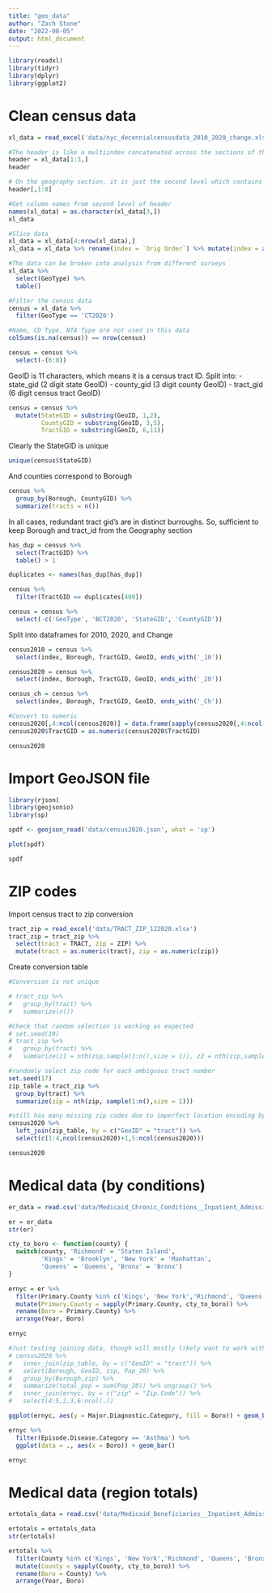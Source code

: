 ```yaml
---
title: "geo_data"
author: "Zach Stone"
date: "2022-08-05"
output: html_document
---
```


```r
library(readxl)
library(tidyr)
library(dplyr)
library(ggplot2)
```

# Clean census data
```r
xl_data = read_excel('data/nyc_decennialcensusdata_2010_2020_change.xlsx', sheet = "2010, 2020, and Change")
```


```r
#The header is like a multiindex concatenated across the sections of the table
header = xl_data[1:3,]
header
```

```r
# On the geography section, it is just the second level which contains column names
header[,1:8]
```

```r
#Get column names from second level of header
names(xl_data) = as.character(xl_data[3,])
xl_data

#Slice data
xl_data = xl_data[4:nrow(xl_data),]
xl_data = xl_data %>% rename(index = `Orig Order`) %>% mutate(index = as.numeric(index))
```

```r
#The data can be broken into analysis from different surveys
xl_data %>%
  select(GeoType) %>%
  table()
```

```r
#Filter the census data
census = xl_data %>%
  filter(GeoType == 'CT2020')

#Name, CD Type, NTA Type are not used in this data
colSums(is.na(census)) == nrow(census)

census = census %>%
  select(-(6:8))
```

GeoID is 11 characters, which means it is a census tract ID. Split into:
-     state_gid (2 digit state GeoID)
-     county_gid (3 digit county GeoID)
-     tract_gid (6 digit census tract GeoID)

```r
census = census %>%
  mutate(StateGID = substring(GeoID, 1,2),
         CountyGID = substring(GeoID, 3,5),
         TractGID = substring(GeoID, 6,11))
```

Clearly the StateGID is unique

```r
unique(census$StateGID)
```

And counties correspond to Borough

```r
census %>%
  group_by(Borough, CountyGID) %>%
  summarize(tracts = n())
```

In all cases, redundant tract gid's are in distinct burroughs. 
So, sufficient to keep  Borough and tract_id from the Geography section

```r
has_dup = census %>%
  select(TractGID) %>%
  table() > 1

duplicates <- names(has_dup[has_dup])

census %>%
  filter(TractGID == duplicates[400])
```
```r
census = census %>%
  select(-c('GeoType', 'BCT2020', 'StateGID', 'CountyGID'))
```

Split into dataframes for 2010, 2020, and Change
```r
census2010 = census %>%
  select(index, Borough, TractGID, GeoID, ends_with('_10'))

census2020 = census %>%
  select(index, Borough, TractGID, GeoID, ends_with('_20'))

census_ch = census %>%
  select(index, Borough, TractGID, GeoID, ends_with('_Ch'))
```


```r
#Convert to numeric
census2020[,4:ncol(census2020)] = data.frame(sapply(census2020[,4:ncol(census2020)], as.numeric))
census2020$TractGID = as.numeric(census2020$TractGID)
```

```r
census2020
```

# Import GeoJSON file

```r
library(rjson)
library(geojsonio)
library(sp)
```


```r
spdf <- geojson_read('data/census2020.json', what = 'sp')
```

```r
plot(spdf)
```
```r
spdf
```

# ZIP codes

Import census tract to zip conversion

```r
tract_zip = read_excel('data/TRACT_ZIP_122020.xlsx')
tract_zip = tract_zip %>%
  select(tract = TRACT, zip = ZIP) %>%
  mutate(tract = as.numeric(tract), zip = as.numeric(zip))
```

Create conversion table

```r
#Conversion is not unique

# tract_zip %>%
#   group_by(tract) %>%
#   summarize(n())
```


```r
#Check that random selection is working as expected
# set.seed(19)
# tract_zip %>%
#   group_by(tract) %>%
#   summarize(z1 = nth(zip,sample(1:n(),size = 1)), z2 = nth(zip,sample(1:n(),size = 1)), n()) 
```

```r
#randomly select zip code for each ambiguous tract number
set.seed(17)
zip_table = tract_zip %>%
  group_by(tract) %>%
  summarize(zip = nth(zip, sample(1:n(),size = 1)))
```



```r
#still has many missing zip codes due to imperfect location encoding by zip code
census2020 %>%
  left_join(zip_table, by = c("GeoID" = "tract")) %>%
  select(c(1:4,ncol(census2020)+1,5:ncol(census2020))) 

census2020
```
# Medical data (by conditions)

```r
er_data = read.csv('data/Medicaid_Chronic_Conditions__Inpatient_Admissions_and_Emergency_Room_Visits_by_Zip_Code__Beginning_2012.csv')
```

```r
er = er_data
str(er)
```

```r
cty_to_boro <- function(county) {
  switch(county, 'Richmond' = 'Staten Island', 
         'Kings' = 'Brooklyn', 'New York' = 'Manhattan', 
         'Queens' = 'Queens', 'Bronx' = 'Bronx')
}

ernyc = er %>%
  filter(Primary.County %in% c('Kings', 'New York','Richmond', 'Queens', 'Bronx')) %>%
  mutate(Primary.County = sapply(Primary.County, cty_to_boro)) %>%
  rename(Boro = Primary.County) %>%
  arrange(Year, Boro)
```

```r
ernyc
```
```r
#Just testing joining data, though will mostly likely want to work within the dataframe and zip code-encoded census data
# census2020 %>%
#   inner_join(zip_table, by = c("GeoID" = "tract")) %>%
#   select(Borough, GeoID, zip, Pop_20) %>%
#   group_by(Borough,zip) %>%
#   summarize(total_pop = sum(Pop_20)) %>% ungroup() %>%
#   inner_join(ernyc, by = c("zip" = "Zip.Code")) %>%
#   select(4:5,2,3,6:ncol(.))
```

```r
ggplot(ernyc, aes(y = Major.Diagnostic.Category, fill = Boro)) + geom_bar() 
```

```r
ernyc %>%
  filter(Episode.Disease.Category == 'Asthma') %>%
  ggplot(data = ., aes(x = Boro)) + geom_bar()
```
```r
ernyc
```




# Medical data (region totals)

```r
ertotals_data = read.csv('data/Medicaid_Beneficiaries__Inpatient_Admissions_and_Emergency_Room_Visits_by_Zip_Code__Beginning_2012.csv')
```

```r
ertotals = ertotals_data
str(ertotals)
```

```r
ertotals %>%
  filter(County %in% c('Kings', 'New York','Richmond', 'Queens', 'Bronx')) %>%
  mutate(County = sapply(County, cty_to_boro)) %>%
  rename(Boro = County) %>%
  arrange(Year, Boro)
```



